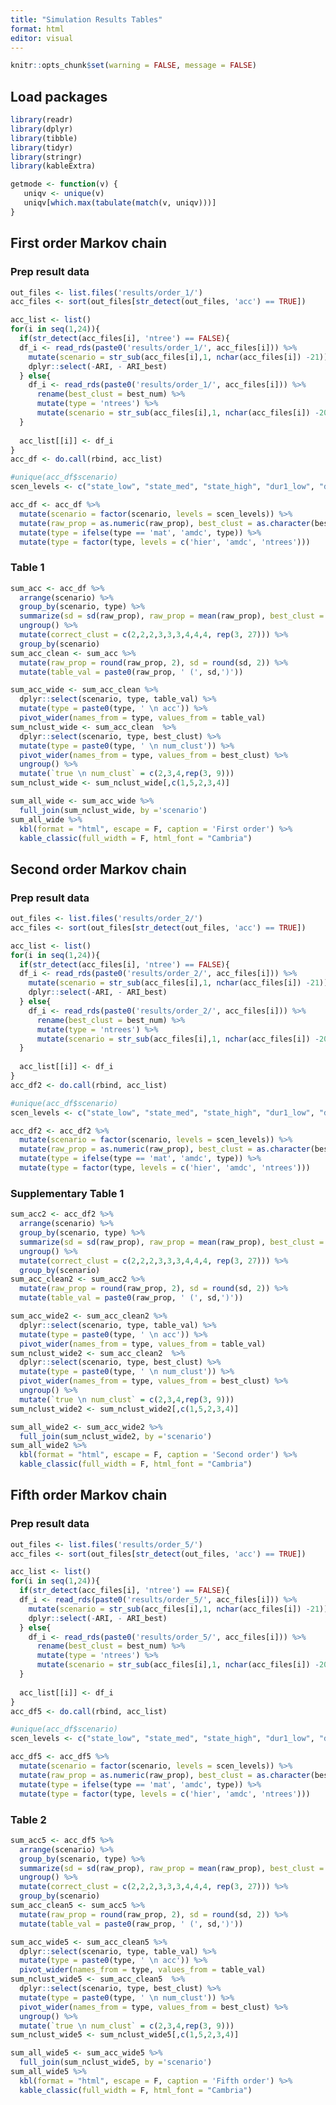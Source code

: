 ```yaml
---
title: "Simulation Results Tables"
format: html
editor: visual
---
```


```r
knitr::opts_chunk$set(warning = FALSE, message = FALSE) 
```

## Load packages

```r
library(readr)
library(dplyr)
library(tibble)
library(tidyr)
library(stringr)
library(kableExtra)
```

```r
getmode <- function(v) {
   uniqv <- unique(v)
   uniqv[which.max(tabulate(match(v, uniqv)))]
}
```

## First order Markov chain

### Prep result data

```r
out_files <- list.files('results/order_1/')
acc_files <- sort(out_files[str_detect(out_files, 'acc') == TRUE])

acc_list <- list()
for(i in seq(1,24)){
  if(str_detect(acc_files[i], 'ntree') == FALSE){
  df_i <- read_rds(paste0('results/order_1/', acc_files[i])) %>%
    mutate(scenario = str_sub(acc_files[i],1, nchar(acc_files[i]) -21)) %>%
    dplyr::select(-ARI, - ARI_best)
  } else{
    df_i <- read_rds(paste0('results/order_1/', acc_files[i])) %>%
      rename(best_clust = best_num) %>%
      mutate(type = 'ntrees') %>%
      mutate(scenario = str_sub(acc_files[i],1, nchar(acc_files[i]) -20))
  }
  
  acc_list[[i]] <- df_i
}
acc_df <- do.call(rbind, acc_list)

#unique(acc_df$scenario)
scen_levels <- c("state_low", "state_med", "state_high", "dur1_low", "dur1_med", "dur1_high", "dur2_low", "dur2_med", "dur2_high", "dur3_low", "dur3_med", "dur3_high")

acc_df <- acc_df %>%
  mutate(scenario = factor(scenario, levels = scen_levels)) %>%
  mutate(raw_prop = as.numeric(raw_prop), best_clust = as.character(best_clust)) %>%
  mutate(type = ifelse(type == 'mat', 'amdc', type)) %>%
  mutate(type = factor(type, levels = c('hier', 'amdc', 'ntrees')))
```

### Table 1

```r
sum_acc <- acc_df %>%
  arrange(scenario) %>%
  group_by(scenario, type) %>%
  summarize(sd = sd(raw_prop), raw_prop = mean(raw_prop), best_clust = getmode(best_clust)) %>%
  ungroup() %>%
  mutate(correct_clust = c(2,2,2,3,3,3,4,4,4, rep(3, 27))) %>%
  group_by(scenario)
sum_acc_clean <- sum_acc %>%
  mutate(raw_prop = round(raw_prop, 2), sd = round(sd, 2)) %>%
  mutate(table_val = paste0(raw_prop, ' (', sd,')'))

sum_acc_wide <- sum_acc_clean %>%
  dplyr::select(scenario, type, table_val) %>%
  mutate(type = paste0(type, ' \n acc')) %>%
  pivot_wider(names_from = type, values_from = table_val)
sum_nclust_wide <- sum_acc_clean  %>%
  dplyr::select(scenario, type, best_clust) %>%
  mutate(type = paste0(type, ' \n num_clust')) %>%
  pivot_wider(names_from = type, values_from = best_clust) %>%
  ungroup() %>%
  mutate(`true \n num_clust` = c(2,3,4,rep(3, 9)))
sum_nclust_wide <- sum_nclust_wide[,c(1,5,2,3,4)]

sum_all_wide <- sum_acc_wide %>%
  full_join(sum_nclust_wide, by ='scenario')
sum_all_wide %>%
  kbl(format = "html", escape = F, caption = 'First order') %>%
  kable_classic(full_width = F, html_font = "Cambria")
```

## Second order Markov chain

### Prep result data

```r
out_files <- list.files('results/order_2/')
acc_files <- sort(out_files[str_detect(out_files, 'acc') == TRUE])

acc_list <- list()
for(i in seq(1,24)){
  if(str_detect(acc_files[i], 'ntree') == FALSE){
  df_i <- read_rds(paste0('results/order_2/', acc_files[i])) %>%
    mutate(scenario = str_sub(acc_files[i],1, nchar(acc_files[i]) -21)) %>%
    dplyr::select(-ARI, - ARI_best)
  } else{
    df_i <- read_rds(paste0('results/order_2/', acc_files[i])) %>%
      rename(best_clust = best_num) %>%
      mutate(type = 'ntrees') %>%
      mutate(scenario = str_sub(acc_files[i],1, nchar(acc_files[i]) -20))
  }
  
  acc_list[[i]] <- df_i
}
acc_df2 <- do.call(rbind, acc_list)

#unique(acc_df$scenario)
scen_levels <- c("state_low", "state_med", "state_high", "dur1_low", "dur1_med", "dur1_high", "dur2_low", "dur2_med", "dur2_high", "dur3_low", "dur3_med", "dur3_high")

acc_df2 <- acc_df2 %>%
  mutate(scenario = factor(scenario, levels = scen_levels)) %>%
  mutate(raw_prop = as.numeric(raw_prop), best_clust = as.character(best_clust)) %>%
  mutate(type = ifelse(type == 'mat', 'amdc', type)) %>%
  mutate(type = factor(type, levels = c('hier', 'amdc', 'ntrees')))
```

### Supplementary Table 1

```r
sum_acc2 <- acc_df2 %>%
  arrange(scenario) %>%
  group_by(scenario, type) %>%
  summarize(sd = sd(raw_prop), raw_prop = mean(raw_prop), best_clust = getmode(best_clust)) %>%
  ungroup() %>%
  mutate(correct_clust = c(2,2,2,3,3,3,4,4,4, rep(3, 27))) %>%
  group_by(scenario)
sum_acc_clean2 <- sum_acc2 %>%
  mutate(raw_prop = round(raw_prop, 2), sd = round(sd, 2)) %>%
  mutate(table_val = paste0(raw_prop, ' (', sd,')'))

sum_acc_wide2 <- sum_acc_clean2 %>%
  dplyr::select(scenario, type, table_val) %>%
  mutate(type = paste0(type, ' \n acc')) %>%
  pivot_wider(names_from = type, values_from = table_val)
sum_nclust_wide2 <- sum_acc_clean2  %>%
  dplyr::select(scenario, type, best_clust) %>%
  mutate(type = paste0(type, ' \n num_clust')) %>%
  pivot_wider(names_from = type, values_from = best_clust) %>%
  ungroup() %>%
  mutate(`true \n num_clust` = c(2,3,4,rep(3, 9)))
sum_nclust_wide2 <- sum_nclust_wide2[,c(1,5,2,3,4)]

sum_all_wide2 <- sum_acc_wide2 %>%
  full_join(sum_nclust_wide2, by ='scenario')
sum_all_wide2 %>%
  kbl(format = "html", escape = F, caption = 'Second order') %>%
  kable_classic(full_width = F, html_font = "Cambria")
```

## Fifth order Markov chain

### Prep result data

```r
out_files <- list.files('results/order_5/')
acc_files <- sort(out_files[str_detect(out_files, 'acc') == TRUE])

acc_list <- list()
for(i in seq(1,24)){
  if(str_detect(acc_files[i], 'ntree') == FALSE){
  df_i <- read_rds(paste0('results/order_5/', acc_files[i])) %>%
    mutate(scenario = str_sub(acc_files[i],1, nchar(acc_files[i]) -21)) %>%
    dplyr::select(-ARI, - ARI_best)
  } else{
    df_i <- read_rds(paste0('results/order_5/', acc_files[i])) %>%
      rename(best_clust = best_num) %>%
      mutate(type = 'ntrees') %>%
      mutate(scenario = str_sub(acc_files[i],1, nchar(acc_files[i]) -20))
  }
  
  acc_list[[i]] <- df_i
}
acc_df5 <- do.call(rbind, acc_list)

#unique(acc_df$scenario)
scen_levels <- c("state_low", "state_med", "state_high", "dur1_low", "dur1_med", "dur1_high", "dur2_low", "dur2_med", "dur2_high", "dur3_low", "dur3_med", "dur3_high")

acc_df5 <- acc_df5 %>%
  mutate(scenario = factor(scenario, levels = scen_levels)) %>%
  mutate(raw_prop = as.numeric(raw_prop), best_clust = as.character(best_clust)) %>%
  mutate(type = ifelse(type == 'mat', 'amdc', type)) %>%
  mutate(type = factor(type, levels = c('hier', 'amdc', 'ntrees')))
```

### Table 2

```r
sum_acc5 <- acc_df5 %>%
  arrange(scenario) %>%
  group_by(scenario, type) %>%
  summarize(sd = sd(raw_prop), raw_prop = mean(raw_prop), best_clust = getmode(best_clust)) %>%
  ungroup() %>%
  mutate(correct_clust = c(2,2,2,3,3,3,4,4,4, rep(3, 27))) %>%
  group_by(scenario)
sum_acc_clean5 <- sum_acc5 %>%
  mutate(raw_prop = round(raw_prop, 2), sd = round(sd, 2)) %>%
  mutate(table_val = paste0(raw_prop, ' (', sd,')'))

sum_acc_wide5 <- sum_acc_clean5 %>%
  dplyr::select(scenario, type, table_val) %>%
  mutate(type = paste0(type, ' \n acc')) %>%
  pivot_wider(names_from = type, values_from = table_val)
sum_nclust_wide5 <- sum_acc_clean5  %>%
  dplyr::select(scenario, type, best_clust) %>%
  mutate(type = paste0(type, ' \n num_clust')) %>%
  pivot_wider(names_from = type, values_from = best_clust) %>%
  ungroup() %>%
  mutate(`true \n num_clust` = c(2,3,4,rep(3, 9)))
sum_nclust_wide5 <- sum_nclust_wide5[,c(1,5,2,3,4)]

sum_all_wide5 <- sum_acc_wide5 %>%
  full_join(sum_nclust_wide5, by ='scenario')
sum_all_wide5 %>%
  kbl(format = "html", escape = F, caption = 'Fifth order') %>%
  kable_classic(full_width = F, html_font = "Cambria")
```
